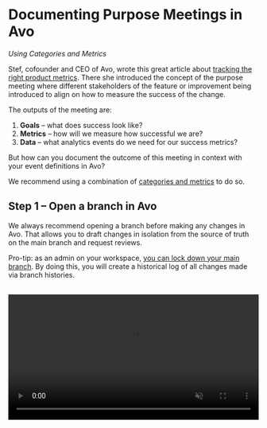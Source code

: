 # Documenting Purpose Meetings in Avo

_Using Categories and Metrics_

Stef, cofounder and CEO of Avo, wrote this great article about [tracking the right product metrics](https://www.avo.app/blog/tracking-the-right-product-metrics). There she introduced the concept of the purpose meeting where different stakeholders of the feature or improvement being introduced to align on how to measure the success of the change.

The outputs of the meeting are:

1. **Goals** – what does success look like?
2. **Metrics** – how will we measure how successful we are?
3. **Data** – what analytics events do we need for our success metrics?

But how can you document the outcome of this meeting in context with your event definitions in Avo?

We recommend using a combination of [categories and metrics](/data-design/organizing-metrics-and-events#categories) to do so.

## Step 1 – Open a branch in Avo

We always recommend opening a branch before making any changes in Avo. That allows you to draft changes in isolation from the source of truth on the main branch and request reviews.

Pro-tip: as an admin on your workspace, [you can lock down your main branch](https://www.avo.app/blog/product-announcement-built-for-collaboration). By doing this, you will create a historical log of all changes made via branch histories.

<br />
<video
  controls
  loop
  muted
  width="100%"
  autoPlay
  src={'/docs/images/best-practices/day-to-day-workflow/open-branch.mp4'}
  alt="Opening a branch"
/>
_Example: Opening a branch_

## Step 2 – Find or create the relevant category

We recommend using categories to organize your metrics and events. Categories normally represent a feature, a set of related features or important user flows.

We recommend picking a single category to document the results from the purpose meeting. The feature or improvement that you are making could of course be related to more than one, so simply pick the one that you feel like is the most relevant one.

<br />
<video
  controls
  loop
  muted
  width="100%"
  autoPlay
  src={
    '/docs/images/best-practices/documenting-purpose-meetings-in-avo/create-category.mp4'
  }
  alt="Creating a category"
/>

_Example: Creating a category_

## Step 3 – Document your goals and discussions

Here you have the flexibility to format your goals and discussions as you like. We like to document important findings such as the topic of the meeting, the problem that the feature or improvement is addressing, and of course the goals.

Here’s an example of what we documented following a purpose meeting about our collaborators feature:

![Metric example](/images/best-practices/documenting-purpose-meetings-in-avo/purpose-meeting-in-category-description.png)

_Example: Goals and discussions in category description field_

## Step 4 – Add your metrics

Define your metric in the category (you can also add it to other categories if you want!). Currently you can define four types of metrics: funnel, segmentation, proportion and retention. This will help you remember how you intended to structure your metric in your analytics platform later, and for other people to easily do it themselves. We love self-serve analytics culture!

![Metric example](/images/best-practices/day-to-day-workflow/metric-example.png)

_Example: Metric definition_

## Step 5 – Add your events

Finally you are ready to add your events and structure them the way you need to for your success metrics. You can do this from either the metrics view (to help you understand which properties you need to filter or segment by) or directly in the category view.

And here’s an example of the final result:

![Purpose meeting example](/images/best-practices/day-to-day-workflow/category-example.png)

_Example: Purpose meeting outcome_

Thoroughly documenting your Purpose Meeting outcomes and conversations is one critical step in making sure your product and analytics data stands the test of time. Sure, it’s just another step in the pipeline now, but think how much easier it will be to onboard a new team member, or to iterate on analytic choices in the future. Your data quality will thank you!

With Avo you create this single source of truth to future-proof the insights in your product analytics to create reliable data now and tomorrow. [Start using Avo today to create better data practices for tomorrow](https://www.avo.app/onboarding).
